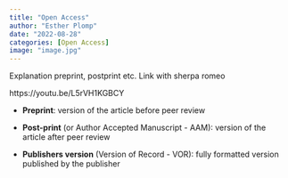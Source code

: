 ---
title: "Open Access"
author: "Esther Plomp"
date: "2022-08-28"
categories: [Open Access]
image: "image.jpg"
---

Explanation preprint, postprint etc. Link with sherpa romeo

https://youtu.be/L5rVH1KGBCY

-   **Preprint**: version of the article before peer review

-   **Post-print** (or Author Accepted Manuscript - AAM): version of the article after peer review

-   **Publishers version** (Version of Record - VOR): fully formatted version published by the publisher
